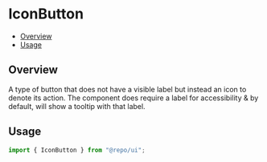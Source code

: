

<Meta of={IconButtonStories} />

# IconButton

- [Overview](#overview)
- [Usage](#usage)

## Overview

A type of button that does not have a visible label but instead an icon to denote its action. The component does require a label for accessibility & by default, will show a tooltip with that label.

## Usage

```js
import { IconButton } from "@repo/ui";
```
